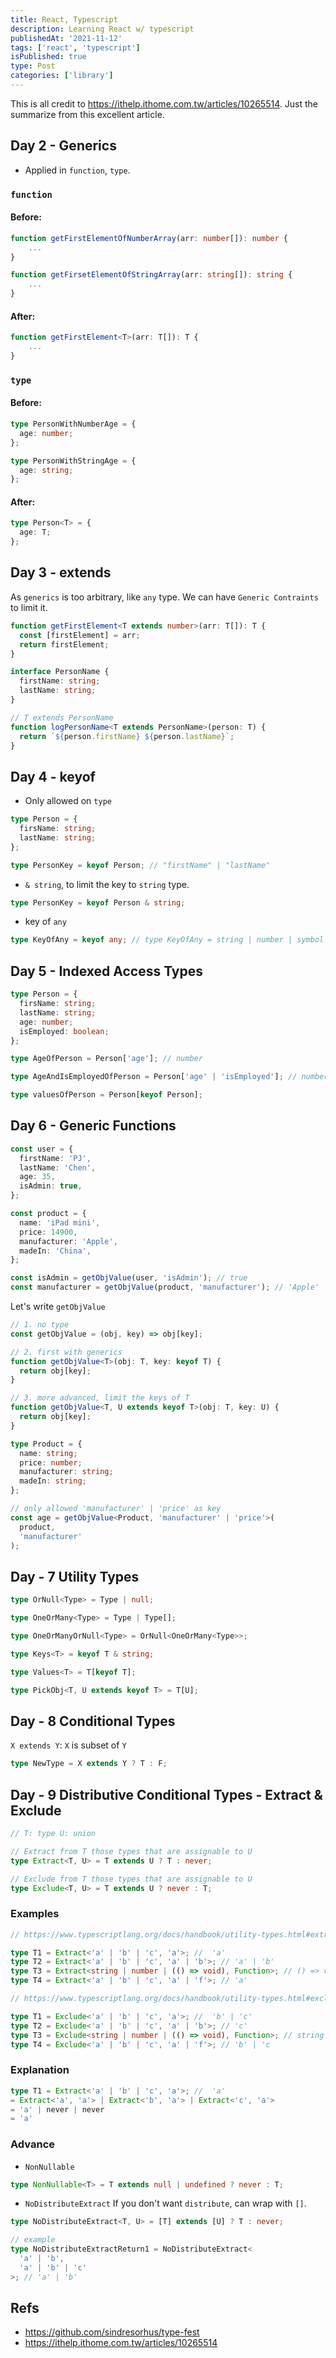 ```yaml
---
title: React, Typescript
description: Learning React w/ typescript
publishedAt: '2021-11-12'
tags: ['react', 'typescript']
isPublished: true
type: Post
categories: ['library']
---
```


This is all credit to https://ithelp.ithome.com.tw/articles/10265514.
Just the summarize from this excellent article.

## Day 2 - Generics

- Applied in `function`, `type`.

### `function`

#### Before:

```ts
function getFirstElementOfNumberArray(arr: number[]): number {
    ...
}

function getFirsetElementOfStringArray(arr: string[]): string {
    ...
}
```

#### After:

```ts
function getFirstElement<T>(arr: T[]): T {
    ...
}
```

### `type`

#### Before:

```ts
type PersonWithNumberAge = {
  age: number;
};

type PersonWithStringAge = {
  age: string;
};
```

#### After:

```ts
type Person<T> = {
  age: T;
};
```

## Day 3 - extends

As `generics` is too arbitrary, like `any` type.
We can have `Generic Contraints` to limit it.

```ts
function getFirstElement<T extends number>(arr: T[]): T {
  const [firstElement] = arr;
  return firstElement;
}
```

```ts
interface PersonName {
  firstName: string;
  lastName: string;
}

// T extends PersonName
function logPersonName<T extends PersonName>(person: T) {
  return `${person.firstName} ${person.lastName}`;
}
```

## Day 4 - keyof

- Only allowed on `type`

```ts
type Person = {
  firsName: string;
  lastName: string;
};

type PersonKey = keyof Person; // "firstName" | "lastName"
```

- `& string`, to limit the key to `string` type.

```ts
type PersonKey = keyof Person & string;
```

- key of `any`

```ts
type KeyOfAny = keyof any; // type KeyOfAny = string | number | symbol
```

## Day 5 - Indexed Access Types

```ts
type Person = {
  firsName: string;
  lastName: string;
  age: number;
  isEmployed: boolean;
};

type AgeOfPerson = Person['age']; // number

type AgeAndIsEmployedOfPerson = Person['age' | 'isEmployed']; // number | boolean

type valuesOfPerson = Person[keyof Person];
```

## Day 6 - Generic Functions

```ts
const user = {
  firstName: 'PJ',
  lastName: 'Chen',
  age: 35,
  isAdmin: true,
};

const product = {
  name: 'iPad mini',
  price: 14900,
  manufacturer: 'Apple',
  madeIn: 'China',
};

const isAdmin = getObjValue(user, 'isAdmin'); // true
const manufacturer = getObjValue(product, 'manufacturer'); // 'Apple'
```

Let's write `getObjValue`

```ts
// 1. no type
const getObjValue = (obj, key) => obj[key];

// 2. first with generics
function getObjValue<T>(obj: T, key: keyof T) {
  return obj[key];
}

// 3. more advanced, limit the keys of T
function getObjValue<T, U extends keyof T>(obj: T, key: U) {
  return obj[key];
}

type Product = {
  name: string;
  price: number;
  manufacturer: string;
  madeIn: string;
};

// only allowed 'manufacturer' | 'price' as key
const age = getObjValue<Product, 'manufacturer' | 'price'>(
  product,
  'manufacturer'
);
```

## Day - 7 Utility Types

```ts
type OrNull<Type> = Type | null;

type OneOrMany<Type> = Type | Type[];

type OneOrManyOrNull<Type> = OrNull<OneOrMany<Type>>;

type Keys<T> = keyof T & string;

type Values<T> = T[keyof T];

type PickObj<T, U extends keyof T> = T[U];
```

## Day - 8 Conditional Types

`X extends Y`: `X` is subset of `Y`

```ts
type NewType = X extends Y ? T : F;
```

## Day - 9 Distributive Conditional Types - Extract & Exclude

```ts
// T: type U: union

// Extract from T those types that are assignable to U
type Extract<T, U> = T extends U ? T : never;

// Exclude from T those types that are assignable to U
type Exclude<T, U> = T extends U ? never : T;
```

### Examples

```ts
// https://www.typescriptlang.org/docs/handbook/utility-types.html#extracttype-union

type T1 = Extract<'a' | 'b' | 'c', 'a'>; //  'a'
type T2 = Extract<'a' | 'b' | 'c', 'a' | 'b'>; // 'a' | 'b'
type T3 = Extract<string | number | (() => void), Function>; // () => void
type T4 = Extract<'a' | 'b' | 'c', 'a' | 'f'>; // 'a'
```

```ts
// https://www.typescriptlang.org/docs/handbook/utility-types.html#excludetype-excludedunion

type T1 = Exclude<'a' | 'b' | 'c', 'a'>; //  'b' | 'c'
type T2 = Exclude<'a' | 'b' | 'c', 'a' | 'b'>; // 'c'
type T3 = Exclude<string | number | (() => void), Function>; // string | number
type T4 = Exclude<'a' | 'b' | 'c', 'a' | 'f'>; // 'b' | 'c
```

### Explanation

```ts
type T1 = Extract<'a' | 'b' | 'c', 'a'>; //  'a'
= Extract<'a', 'a'> | Extract<'b', 'a'> | Extract<'c', 'a'>
= 'a' | never | never
= 'a'
```

### Advance

- `NonNullable`

```ts
type NonNullable<T> = T extends null | undefined ? never : T;
```

- `NoDistributeExtract`
  If you don't want `distribute`, can wrap with `[]`.

```ts
type NoDistributeExtract<T, U> = [T] extends [U] ? T : never;

// example
type NoDistributeExtractReturn1 = NoDistributeExtract<
  'a' | 'b',
  'a' | 'b' | 'c'
>; // 'a' | 'b'
```

## Refs

- https://github.com/sindresorhus/type-fest
- https://ithelp.ithome.com.tw/articles/10265514
